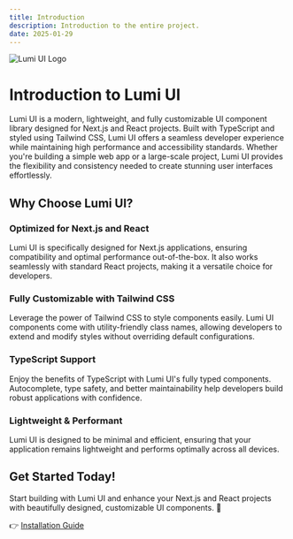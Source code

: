 ```yaml
---
title: Introduction
description: Introduction to the entire project.
date: 2025-01-29
---
```


![Lumi UI Logo](../../public/images/intro.svg)

# Introduction to Lumi UI

Lumi UI is a modern, lightweight, and fully customizable UI component library designed for Next.js and React projects. Built with TypeScript and styled using Tailwind CSS, Lumi UI offers a seamless developer experience while maintaining high performance and accessibility standards. Whether you're building a simple web app or a large-scale project, Lumi UI provides the flexibility and consistency needed to create stunning user interfaces effortlessly.

## Why Choose Lumi UI?

### Optimized for Next.js and React
Lumi UI is specifically designed for Next.js applications, ensuring compatibility and optimal performance out-of-the-box. It also works seamlessly with standard React projects, making it a versatile choice for developers.

### Fully Customizable with Tailwind CSS
Leverage the power of Tailwind CSS to style components easily. Lumi UI components come with utility-friendly class names, allowing developers to extend and modify styles without overriding default configurations.

### TypeScript Support
Enjoy the benefits of TypeScript with Lumi UI's fully typed components. Autocomplete, type safety, and better maintainability help developers build robust applications with confidence.

### Lightweight & Performant
Lumi UI is designed to be minimal and efficient, ensuring that your application remains lightweight and performs optimally across all devices.

## Get Started Today!

Start building with Lumi UI and enhance your Next.js and React projects with beautifully designed, customizable UI components. 🚀

👉 [Installation Guide](/docs/installation)
